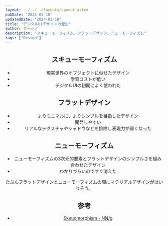 ```yaml
---
layout: ../../../layouts/Layout.astro
pubDate: "2024-03-18"
updatedDate: "2024-03-18"
title: "デジタルUIデザインの歴史"
author: ダーシノ
description: "スキューモーフィズム、フラットデザイン、ニューモーフィズム"
tags: ["Design"]
---
```



<Header {...frontmatter} />

## スキューモーフィズム
- 現実世界のオブジェクトに似せたデザイン
- 学習コストが低い
- デジタルUIの初期によく使われた

## フラットデザイン
- よりミニマルに、よりシンプルを目指したデザイン
- 開発しやすい
- リアルなテクスチャやシャドウなどを排除し表現力が弱くなった

## ニューモーフィズム
- ニューモーフィズムの3次元的要素とフラットデザインのシンプルさを組み合わせたデザイン
- わかりづらいのですぐ消えた


たぶんフラットデザインとニューモーフィズムの間にマテリアルデザインがはいりそう。

## 参考

- [Skeuomorphism - NN/g](https://www.nngroup.com/articles/skeuomorphism/)
